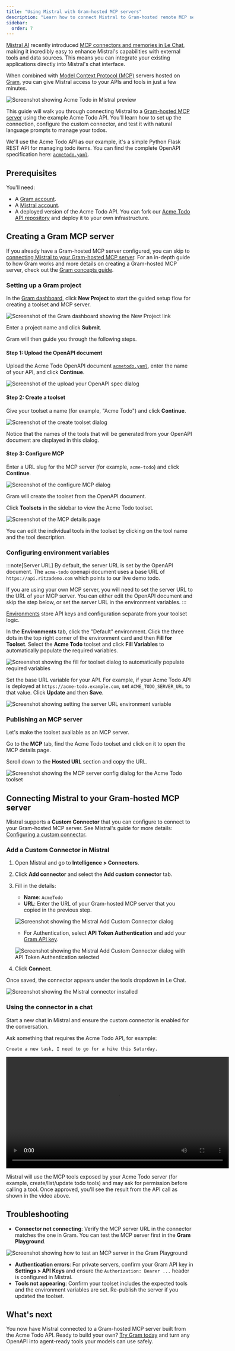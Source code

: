 ```yaml
---
title: "Using Mistral with Gram-hosted MCP servers"
description: "Learn how to connect Mistral to Gram-hosted remote MCP servers, giving Mistral Le Chat access to your APIs and tools."
sidebar:
  order: 7
---
```


[Mistral AI](https://mistral.ai/) recently introduced [MCP connectors and memories in Le Chat](https://mistral.ai/news/le-chat-mcp-connectors-memories), making it incredibly easy to enhance Mistral's capabilities with external tools and data sources. This means you can integrate your existing applications directly into Mistral's chat interface.

When combined with [Model Context Protocol (MCP)](https://modelcontextprotocol.io/) servers hosted on [Gram](gram-quickstart), you can give Mistral access to your APIs and tools in just a few minutes. 

![Screenshot showing Acme Todo in Mistral preview](/img/guides/mistral/acme-todo-in-mistral-preview.png)

This guide will walk you through connecting Mistral to a [Gram-hosted MCP server](https://www.speakeasy.com/blog/release-gram-beta) using the example Acme Todo API. You'll learn how to set up the connection, configure the custom connector, and test it with natural language prompts to manage your todos.

We'll use the Acme Todo API as our example, it's a simple Python Flask REST API for managing todo items. You can find the complete OpenAPI specification here: [`acmetodo.yaml`](https://github.com/ritza-co/acme-todo/blob/main/acmetodo.yaml).

## Prerequisites

You'll need:

- A [Gram account](https://app.getgram.ai).
- A [Mistral account](https://mistral.ai/).
- A deployed version of the Acme Todo API. You can fork our [Acme Todo API repository](https://github.com/ritza-co/acme-todo) and deploy it to your own infrastructure.

## Creating a Gram MCP server

If you already have a Gram-hosted MCP server configured, you can skip to [connecting Mistral to your Gram-hosted MCP server](#connecting-mistral-to-your-gram-hosted-mcp-server). For an in-depth guide to how Gram works and more details on creating a Gram-hosted MCP server, check out the [Gram concepts guide](https://www.speakeasy.com/mcp/core-concepts).

### Setting up a Gram project

In the [Gram dashboard](https://app.getgram.ai), click **New Project** to start the guided setup flow for creating a toolset and MCP server.

![Screenshot of the Gram dashboard showing the New Project link](/img/guides/mistral/create-new-project.png)

Enter a project name and click **Submit**.

Gram will then guide you through the following steps.

#### Step 1: Upload the OpenAPI document

Upload the Acme Todo OpenAPI document [`acmetodo.yaml`](https://github.com/ritza-co/acme-todo/blob/main/acmetodo.yaml), enter the name of your API, and click **Continue**.

![Screenshot of the upload your OpenAPI spec dialog](/img/guides/mistral/uploading-openapi.png)

#### Step 2: Create a toolset

Give your toolset a name (for example, "Acme Todo") and click **Continue**. 

![Screenshot of the create toolset dialog](/img/guides/mistral/create-toolset.png)

Notice that the names of the tools that will be generated from your OpenAPI document are displayed in this dialog.

#### Step 3: Configure MCP

Enter a URL slug for the MCP server (for example, `acme-todo`) and click **Continue**.

![Screenshot of the configure MCP dialog](/img/guides/mistral/configure-mcp-slug.png)

Gram will create the toolset from the OpenAPI document.

Click **Toolsets** in the sidebar to view the Acme Todo toolset.

![Screenshot of the MCP details page](/img/guides/mistral/mcp-details.png)

You can edit the individual tools in the toolset by clicking on the tool name and the tool description.

### Configuring environment variables

:::note[Server URL]
By default, the server URL is set by the OpenAPI document. The `acme-todo` openapi document uses a base URL of `https://api.ritzademo.com` which points to our live demo todo. 

If you are using your own MCP server, you will need to set the server URL to the URL of your MCP server. You can either edit the OpenAPI document and skip the step below, or set the server URL in the environment variables.
:::

[Environments](concepts/environments) store API keys and configuration separate from your toolset logic.

In the **Environments** tab, click the "Default" environment. Click the three dots in the top right corner of the environment card and then **Fill for Toolset**. Select the **Acme Todo** toolset and click **Fill Variables** to automatically populate the required variables.

![Screenshot showing the fill for toolset dialog to automatically populate required variables](/img/guides/mistral/env-fill-vars.png)

Set the base URL variable for your API. For example, if your Acme Todo API is deployed at `https://acme-todo.example.com`, set `ACME_TODO_SERVER_URL` to that value. Click **Update** and then **Save**.

![Screenshot showing setting the server URL environment variable](/img/guides/mistral/add-server-url.png)

### Publishing an MCP server

Let's make the toolset available as an MCP server.

Go to the **MCP** tab, find the Acme Todo toolset and click on it to open the MCP details page.

Scroll down to the **Hosted URL** section and copy the URL.

![Screenshot showing the MCP server config dialog for the Acme Todo toolset](/img/guides/mistral/mcp-public-server-copy-url.png)

## Connecting Mistral to your Gram-hosted MCP server

Mistral supports a **Custom Connector** that you can configure to connect to your Gram-hosted MCP server. See Mistral's guide for more details: [Configuring a custom connector](https://help.mistral.ai/en/articles/393572-configuring-a-custom-connector).

### Add a Custom Connector in Mistral

1. Open Mistral and go to **Intelligence > Connectors**.
2. Click **Add connector** and select the **Add custom connector** tab.
3. Fill in the details:
   - **Name**: `AcmeTodo`
   - **URL**: Enter the URL of your Gram-hosted MCP server that you copied in the previous step.

   ![Screenshot showing the Mistral Add Custom Connector dialog](/img/guides/mistral/adding-custom-connector.png)

   - For Authentication, select **API Token Authentication** and add your [Gram API key](concepts/api-keys).
   
   ![Screenshot showing the Mistral Add Custom Connector dialog with API Token Authentication selected](/img/guides/mistral/mistral-auth-connector.png)

4. Click **Connect**.

Once saved, the connector appears under the tools dropdown in Le Chat.

![Screenshot showing the Mistral connector installed](/img/guides/mistral/acme-todo-installed.png)

### Using the connector in a chat

Start a new chat in Mistral and ensure the custom connector is enabled for the conversation.

Ask something that requires the Acme Todo API, for example:

```
Create a new task, I need to go for a hike this Saturday.
```

<video width="600" controls>
  <source src="/videos/mistral-acme-todo.mp4" type="video/mp4" />
  Your browser does not support the video tag.
</video>

Mistral will use the MCP tools exposed by your Acme Todo server (for example, create/list/update todo tools) and may ask for permission before calling a tool. Once approved, you'll see the result from the API call as shown in the video above.

## Troubleshooting

- **Connector not connecting**: Verify the MCP server URL in the connector matches the one in Gram. You can test the MCP server first in the **Gram Playground**.

![Screenshot showing how to test an MCP server in the Gram Playground](/img/guides/mistral/playground-test.png)
- **Authentication errors**: For private servers, confirm your Gram API key in **Settings > API Keys** and ensure the `Authorization: Bearer ...` header is configured in Mistral.
- **Tools not appearing**: Confirm your toolset includes the expected tools and the environment variables are set. Re-publish the server if you updated the toolset.

## What's next

You now have Mistral connected to a Gram-hosted MCP server built from the Acme Todo API. Ready to build your own? [Try Gram today](https://getgram.ai) and turn any OpenAPI into agent-ready tools your models can use safely.